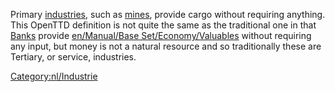 
Primary [[en/Manual/Base Set/Economy/Industries|industries]], such as [[en/Manual/Base Set/Economy/Coal Mine|mines]], provide cargo without requiring anything.  This OpenTTD definition is not quite the same as the traditional one in that [[en/Manual/Base Set/Economy/Bank|Banks]] provide [[en/Manual/Base Set/Economy/Valuables]] without requiring any input, but money is not a natural resource and so traditionally these are Tertiary, or service, industries.

[[Category:nl/Industrie]]